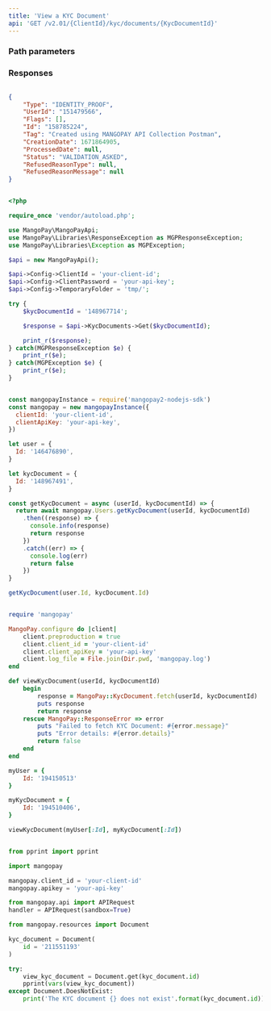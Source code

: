 ```yaml
---
title: 'View a KYC Document'  
api: 'GET /v2.01/{ClientId}/kyc/documents/{KycDocumentId}'  
---
```


  

### Path parameters  

<KycDocumentId />  

### Responses  

<AccordionGroup><Accordion title="200 - ">  

<Type11Response />  

<UserId2Response />  

<FlagsResponse />  

<IdResponse />  

<Tag2Response />  

<CreationDateResponse />  

<ProcessedDateResponse />  

<Status12Response />  

<RefusedReasonType1Response />  

<RefusedReasonMessageResponse /></Accordion></AccordionGroup>  

<ResponseExample>  

```json 200 -   

{
    "Type": "IDENTITY_PROOF",
    "UserId": "151479566",
    "Flags": [],
    "Id": "158785224",
    "Tag": "Created using MANGOPAY API Collection Postman",
    "CreationDate": 1671864905,
    "ProcessedDate": null,
    "Status": "VALIDATION_ASKED",
    "RefusedReasonType": null,
    "RefusedReasonMessage": null
}  

 ```  

</ResponseExample>  

<RequestExample>  
  
```php PHP  

<?php 

require_once 'vendor/autoload.php';

use MangoPay\MangoPayApi;
use MangoPay\Libraries\ResponseException as MGPResponseException;
use MangoPay\Libraries\Exception as MGPException;

$api = new MangoPayApi();

$api->Config->ClientId = 'your-client-id';
$api->Config->ClientPassword = 'your-api-key';
$api->Config->TemporaryFolder = 'tmp/';

try {
    $kycDocumentId = '148967714';

    $response = $api->KycDocuments->Get($kycDocumentId);

    print_r($response);
} catch(MGPResponseException $e) {
    print_r($e);
} catch(MGPException $e) {
    print_r($e);
}  
```  

  
```javascript NodeJS  

const mangopayInstance = require('mangopay2-nodejs-sdk')
const mangopay = new mangopayInstance({
  clientId: 'your-client-id',
  clientApiKey: 'your-api-key',
})

let user = {
  Id: '146476890',
}

let kycDocument = {
  Id: '148967491',
}

const getKycDocument = async (userId, kycDocumentId) => {
  return await mangopay.Users.getKycDocument(userId, kycDocumentId)
    .then((response) => {
      console.info(response)
      return response
    })
    .catch((err) => {
      console.log(err)
      return false
    })
}

getKycDocument(user.Id, kycDocument.Id)  
```  

  
```ruby Ruby  

require 'mangopay'

MangoPay.configure do |client|
    client.preproduction = true
    client.client_id = 'your-client-id'
    client.client_apiKey = 'your-api-key'
    client.log_file = File.join(Dir.pwd, 'mangopay.log')
end

def viewKycDocument(userId, kycDocumentId)
    begin
        response = MangoPay::KycDocument.fetch(userId, kycDocumentId)
        puts response
        return response
    rescue MangoPay::ResponseError => error
        puts "Failed to fetch KYC Document: #{error.message}"
        puts "Error details: #{error.details}"
        return false
    end
end

myUser = {
    Id: '194150513'
}

myKycDocument = {
    Id: '194510406',
}

viewKycDocument(myUser[:Id], myKycDocument[:Id])  
```  

  
```python Python  

from pprint import pprint

import mangopay

mangopay.client_id = 'your-client-id'
mangopay.apikey = 'your-api-key'

from mangopay.api import APIRequest
handler = APIRequest(sandbox=True)

from mangopay.resources import Document

kyc_document = Document(
    id = '211551193'
)

try:
    view_kyc_document = Document.get(kyc_document.id) 
    pprint(vars(view_kyc_document))
except Document.DoesNotExist:
    print('The KYC document {} does not exist'.format(kyc_document.id))  
```  

  
</RequestExample>